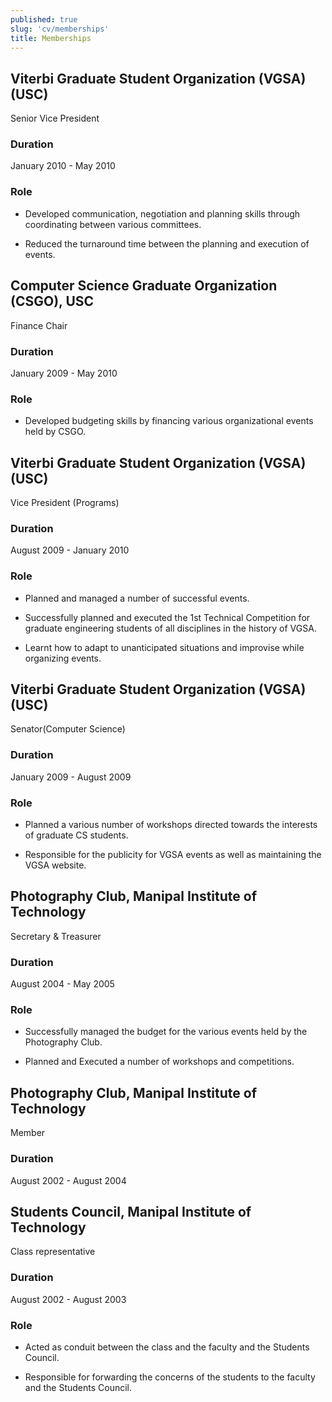 ```yaml
---
published: true
slug: 'cv/memberships'
title: Memberships
---
```


<!-- markdownlint-disable no-duplicate-header -->

## Viterbi Graduate Student Organization (VGSA) (USC)

Senior Vice President

### Duration

January 2010 - May 2010

### Role

-   Developed communication, negotiation and planning skills through coordinating between various committees.

-   Reduced the turnaround time between the planning and execution of events.

## Computer Science Graduate Organization (CSGO), USC

Finance Chair

### Duration

January 2009 - May 2010

### Role

-   Developed budgeting skills by financing various organizational events held by CSGO.

## Viterbi Graduate Student Organization (VGSA) (USC)

Vice President (Programs)

### Duration

August 2009 - January 2010

### Role

-   Planned and managed a number of successful events.

-   Successfully planned and executed the 1st Technical Competition for graduate engineering students of all disciplines
    in the history of VGSA.

-   Learnt how to adapt to unanticipated situations and improvise while organizing events.

## Viterbi Graduate Student Organization (VGSA) (USC)

Senator(Computer Science)

### Duration

January 2009 - August 2009

### Role

-   Planned a various number of workshops directed towards the interests of graduate CS students.

-   Responsible for the publicity for VGSA events as well as maintaining the VGSA website.

## Photography Club, Manipal Institute of Technology

Secretary & Treasurer

### Duration

August 2004 - May 2005

### Role

-   Successfully managed the budget for the various events held by the Photography Club.

-   Planned and Executed a number of workshops and competitions.

## Photography Club, Manipal Institute of Technology

Member

### Duration

August 2002 - August 2004

## Students Council, Manipal Institute of Technology

Class representative

### Duration

August 2002 - August 2003

### Role

-   Acted as conduit between the class and the faculty and the Students Council.

-   Responsible for forwarding the concerns of the students to the faculty and the Students Council.

